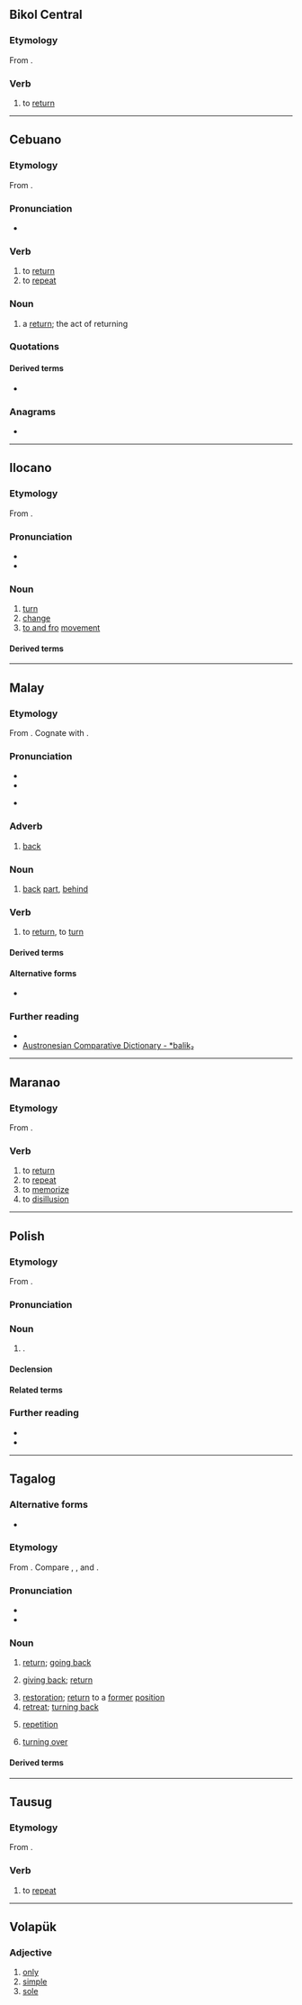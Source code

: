 {{also|balık|Balık|balík}}
==Bikol Central==

===Etymology===
From {{inh|bcl|poz-pro|*balik}}.

===Verb===
{{head|bcl|verb}} 

# to [[return]] 
#: {{syn|bcl|uli}}
----

==Cebuano==

===Etymology===
From {{inh|ceb|poz-pro|*balik}}.

===Pronunciation===
* {{hyph|ceb|ba|lik}}

===Verb===
{{head|ceb|verb}}

# to [[return]]
# to [[repeat]]

===Noun===
{{head|ceb|noun}}

# a [[return]]; the act of returning

===Quotations===
{{seeCites|ceb}}

====Derived terms====
* {{l|ceb|binalik}}

===Anagrams===
* {{anagrams|ceb|libak}}

----

==Ilocano==

===Etymology===
From {{inh|ilo|poz-pro|*balik}}.

===Pronunciation===
* {{IPA|ilo|/baˈlik/|[bɐˈlɛk]}}
* {{hyph|ilo|ba|lík}}

===Noun===
{{ilo-noun|balík}}

# [[turn]]
# [[change]]
# [[to and fro]] [[movement]]

====Derived terms====
{{der3|ilo|agbalik|balik-balik|baliken|ibalik}}

----

==Malay==

===Etymology===
From {{inh|ms|poz-pro|*balik₂|t=reverse, turn around}}. Cognate with {{cog|tl|balik}}.

===Pronunciation===
* {{IPA|ms|/balik/}}
* {{rhymes|ms|alik|lik|ik}}
* {{a|Johor-Riau}} {{IPA|ms|[bälɪʔ~le̞ʔ]}}

===Adverb===
{{head|ms|adverb}}

# [[back]]

===Noun===
{{ms-noun|j=باليق}}

# [[back]] [[part]], [[behind]]

===Verb===
{{ms-verb}}

# to [[return]], to [[turn]]

====Derived terms====
{{der4|ms|terbalik|balik kampung}}

====Alternative forms====
* {{l|ms|balek}} {{q|nonstandard}}

===Further reading===
* {{R:PRPM}}
* [https://www.trussel2.com/acd/acd-s_b.htm#546 Austronesian Comparative Dictionary - *balik₂]

----

==Maranao==

===Etymology===
From {{inh|mrw|poz-pro|*balik}}.

===Verb===
{{head|mrw|verb}}

# to [[return]]
# to [[repeat]]
# to [[memorize]]
# to [[disillusion]]

----

==Polish==

===Etymology===
From {{af|pl|bal|-ik}}.

===Pronunciation===
{{pl-p}}

===Noun===
{{pl-noun|m-in|dim=baliczek}}

# {{dim of|pl|bal}}.

====Declension====
{{pl-decl-noun-m-in|gens=baliku}}

====Related terms====
{{col3|pl|title=adjective|balowy}}
{{col3|pl|title=adverb|balowo}}

===Further reading===
* {{R:pl:WSJP}}
* {{R:pl:PWN}}

{{C|pl|Dances}}

----

==Tagalog==

===Alternative forms===
* {{alter|tl|balic}} {{q|obsolete}}

===Etymology===
From {{inh|tl|poz-pro|*balik}}. Compare {{cog|ms|balik}}, {{cog|ceb|balik}}, and {{cog|ilo|balik}}.

===Pronunciation===
* {{hyph|tl|ba|lik}}
* {{tl-IPA|balík}}

===Noun===
{{tl-noun|balík}}

# [[return]]; [[go back|going back]] {{gl|to a place}}
#: {{syn|tl|uwi|pag-uwi}}
# [[give back|giving back]]; [[return]] {{gl|of an object}}
#: {{syn|tl|sauli|pagsasauli}}
# [[restoration]]; [[return]] to a [[former]] [[position]]
# [[retreat]]; [[turn back|turning back]]
#: {{syn|tl|urong|pag-urong|atras}}
# [[repetition]]
#: {{syn|tl|ulit|pag-uulit}}
# [[turn over|turning over]] {{gl|of food cooked on a grill or live coal}}

====Derived terms====
{{der3|tl|balikan|pagbalikan|balik-aral|balikin|bumalik|kabalikan|ibalik|ikabalik|ipabalik|pabalikin|mabalik|mapabalik|magbalik|magpabalik|magpabalik-balik|magpapanumbalik|papanumbalikin|maibalik|manumbalik|panumbalikin|pagbabalik|mapapagbalikan|pabalik|pabalik-balik|pagbabalik-loob|pagbalik|tumbalik|balik-asa|balik-basa|balik-lakas|balik-loob|balik-pasok|balik-sabi|balik-sikad|balik-sulat|balik-suri|balik-sundo|balik-taga|balik-tayun|balik-tingin|balik-tipon|sababalik|balikbayan}}

----

==Tausug==

===Etymology===
From {{inh|tsg|poz-pro|*balik}}.

===Verb===
{{head|tsg|verb}}

# to [[repeat]]

----

==Volapük==

===Adjective===
{{head|vo|adjectives}}

# [[only]]
# [[simple]]
# [[sole]]